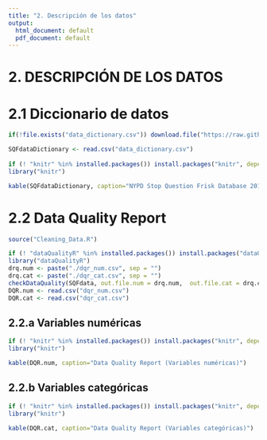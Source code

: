 ```yaml
---
title: "2. Descripción de los datos"
output:
  html_document: default
  pdf_document: default
---
```


# 2. DESCRIPCIÓN DE LOS DATOS

# 2.1 Diccionario de datos

```r
if(!file.exists("data_dictionary.csv")) download.file("https://raw.githubusercontent.com/jorgenav/Stop-Frisk/master/data/data_dictionary.csv", "data_dictionary.csv")

SQFdataDictionary <- read.csv("data_dictionary.csv")
 
if (! "knitr" %in% installed.packages()) install.packages("knitr", depend = TRUE)
library("knitr")

kable(SQFdataDictionary, caption="NYPD Stop Question Frisk Database 2014")
```


# 2.2 Data Quality Report

```r
source("Cleaning_Data.R")

if (! "dataQualityR" %in% installed.packages()) install.packages("dataQualityR", depend = TRUE)
library("dataQualityR")
drq.num <- paste("./dqr_num.csv", sep = "")
drq.cat <- paste("./dqr_cat.csv", sep = "")
checkDataQuality(SQFdata, out.file.num = drq.num,  out.file.cat = drq.cat)
DQR.num <- read.csv("dqr_num.csv")
DQR.cat <- read.csv("dqr_cat.csv")
```

## 2.2.a Variables numéricas

```r
if (! "knitr" %in% installed.packages()) install.packages("knitr", depend = TRUE)
library("knitr")

kable(DQR.num, caption="Data Quality Report (Variables numéricas)")
```

## 2.2.b Variables categóricas

```r
if (! "knitr" %in% installed.packages()) install.packages("knitr", depend = TRUE)
library("knitr")

kable(DQR.cat, caption="Data Quality Report (Variables categóricas)")
```
